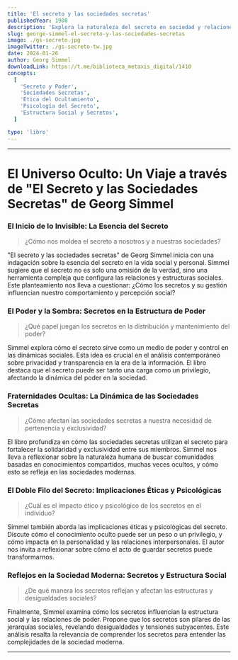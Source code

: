 ```yaml
---
title: 'El secreto y las sociedades secretas'
publishedYear: 1908
description: 'Explora la naturaleza del secreto en sociedad y relaciones humanas. Analiza su rol en información y poder, dinámicas de sociedades secretas, y sus implicaciones éticas y psicológicas.'
slug: george-simmel-el-secreto-y-las-sociedades-secretas
image: ./gs-secreto.jpg
imageTwitter: ./gs-secreto-tw.jpg
date: 2024-01-26
author: Georg Simmel
downloadLink: https://t.me/biblioteca_metaxis_digital/1410
concepts:
  [
    'Secreto y Poder',
    'Sociedades Secretas',
    'Ética del Ocultamiento',
    'Psicología del Secreto',
    'Estructura Social y Secretos',
  ]

type: 'libro'
---
```


---

# El Universo Oculto: Un Viaje a través de "El Secreto y las Sociedades Secretas" de Georg Simmel

### **El Inicio de lo Invisible:** La Esencia del Secreto

> ¿Cómo nos moldea el secreto a nosotros y a nuestras sociedades?

"El secreto y las sociedades secretas" de Georg Simmel inicia con una indagación sobre la esencia del secreto en la vida social y personal. Simmel sugiere que el secreto no es solo una omisión de la verdad, sino una herramienta compleja que configura las relaciones y estructuras sociales. Este planteamiento nos lleva a cuestionar: ¿Cómo los secretos y su gestión influencian nuestro comportamiento y percepción social?

### **El Poder y la Sombra:** Secretos en la Estructura de Poder

> ¿Qué papel juegan los secretos en la distribución y mantenimiento del poder?

Simmel explora cómo el secreto sirve como un medio de poder y control en las dinámicas sociales. Esta idea es crucial en el análisis contemporáneo sobre privacidad y transparencia en la era de la información. El libro destaca que el secreto puede ser tanto una carga como un privilegio, afectando la dinámica del poder en la sociedad.

### **Fraternidades Ocultas:** La Dinámica de las Sociedades Secretas

> ¿Cómo afectan las sociedades secretas a nuestra necesidad de pertenencia y exclusividad?

El libro profundiza en cómo las sociedades secretas utilizan el secreto para fortalecer la solidaridad y exclusividad entre sus miembros. Simmel nos lleva a reflexionar sobre la naturaleza humana de buscar comunidades basadas en conocimientos compartidos, muchas veces ocultos, y cómo esto se refleja en las sociedades modernas.

### **El Doble Filo del Secreto:** Implicaciones Éticas y Psicológicas

> ¿Cuál es el impacto ético y psicológico de los secretos en el individuo?

Simmel también aborda las implicaciones éticas y psicológicas del secreto. Discute cómo el conocimiento oculto puede ser un peso o un privilegio, y cómo impacta en la personalidad y las relaciones interpersonales. El autor nos invita a reflexionar sobre cómo el acto de guardar secretos puede transformarnos.

### **Reflejos en la Sociedad Moderna:** Secretos y Estructura Social

> ¿De qué manera los secretos reflejan y afectan las estructuras y desigualdades sociales?

Finalmente, Simmel examina cómo los secretos influencian la estructura social y las relaciones de poder. Propone que los secretos son pilares de las jerarquías sociales, revelando desigualdades y tensiones subyacentes. Este análisis resalta la relevancia de comprender los secretos para entender las complejidades de la sociedad moderna.

---
